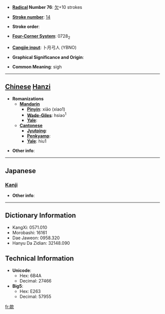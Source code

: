 * '''[[Wiktionary:Chinese radical index| Radical]] Number 76''': [[Wiktionary:Chinese radical index 欠|欠]]+10 strokes

* '''[[Wiktionary:Chinese total strokes index|Stroke number]]''': [[Wiktionary:Chinese total strokes index 14|14]]

* '''Stroke order''': 

* '''[[Wiktionary:Chinese four corner index|Four-Corner System]]''': 0728<sub>2</sub>

* '''[[Wiktionary:Chinese Cangjie index|Cangjie input]]''': 卜月弓人 (YBNO)

* '''Graphical Significance and Origin''': 

* '''Common Meaning''': sigh

----

== [[Chinese]] [[Hanzi]] ==

* '''Romanizations'''
** '''[[Mandarin]]'''
*** '''[[Pinyin]]''': xiāo (xiao1)
*** '''[[Wade-Giles]]''': hsiao<sup>1</sup>
*** '''[[Yale]]''': 
** '''[[Cantonese]]'''
*** '''[[Jyutping]]''':
*** '''[[Penkyamp]]''': 
*** '''[[Yale]]''': hiu1

* '''Other info''': 

----

==Japanese==
===[[Kanji]]===
{{kanji|on readings=[[きょう]] (kyō), [[こく]] (koku), [[かく]] (kaku)|kun readings=[[のぼる]] (noboru)}}

* '''Other info''':  

----

== Dictionary Information ==

* KangXi: 0571.010
* Morobashi: 16161
* Dae Jaweon: 0958.320
* Hanyu Da Zidian: 32148.090

== Technical Information ==

* '''Unicode''':
** Hex: 6B4A
** Decimal: 27466
* '''Big5''':
** Hex: E263
** Decimal: 57955

[[fr:歊]]